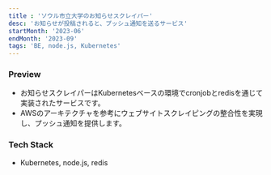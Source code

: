 ```yaml
---
title : 'ソウル市立大学のお知らせスクレイパー'
desc: 'お知らせが投稿されると、プッシュ通知を送るサービス'
startMonth: '2023-06'
endMonth: '2023-09'
tags: 'BE, node.js, Kubernetes'
---
```


### Preview

- お知らせスクレイパーはKubernetesベースの環境でcronjobとredisを通じて実装されたサービスです。
- AWSのアーキテクチャを参考にウェブサイトスクレイピングの整合性を実現し、プッシュ通知を提供します。

### Tech Stack

- Kubernetes, node.js, redis 